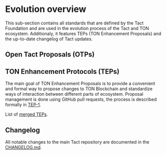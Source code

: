 # Evolution overview


This sub-section contains all standards that are defined by the Tact Foundation and are used in the evolution process of the Tact and TON ecosystem.
Additionaly, it features TEPs (TON Enhancement Proposals) and the up-to-date changelog of Tact updates.

## Open Tact Proposals (OTPs)

<Cards>
  <Cards.Card
    arrow
    title="OTP-001"
    href="/ref/evolution/OTP-001"
  />
  <Cards.Card
    arrow
    title="OTP-002"
    href="/ref/evolution/OTP-002"
  />
  <Cards.Card
    arrow
    title="OTP-003"
    href="/ref/evolution/OTP-003"
  />
  <Cards.Card
    arrow
    title="OTP-004"
    href="/ref/evolution/OTP-004"
  />
  <Cards.Card
    arrow
    title="OTP-005"
    href="/ref/evolution/OTP-005"
  />
  <Cards.Card
    arrow
    title="OTP-006"
    href="/ref/evolution/OTP-006"
  />
</Cards>

## TON Enhancement Protocols (TEPs)

The main goal of TON Enhancement Proposals is to provide a convenient and formal way to propose changes to TON Blockchain and standardize ways of interaction between different parts of ecosystem. Proposal management is done using GitHub pull requests, the process is described formally in [TEP-1](https://github.com/ton-blockchain/TEPs/blob/master/text/0001-tep-lifecycle.md).

List of [merged TEPs](https://github.com/ton-blockchain/TEPs#merged-teps).

## Changelog

All notable changes to the main Tact repository are documented in the [CHANGELOG.md](https://github.com/tact-lang/tact/blob/main/CHANGELOG.md).

